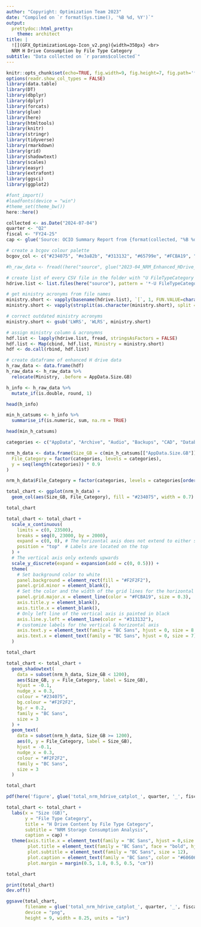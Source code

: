 ```yaml
---
author: "Copyright: Optimization Team 2023"
date: "Compiled on `r format(Sys.time(), '%B %d, %Y')`"
output: 
  prettydoc::html_pretty:
    theme: architect
title: |
  ![](GFX_OptimizationLogo-Icon_v2.png){width=350px} <br>
  NRM H Drive Consumption by File Type Category
subtitle: "Data collected on `r params$collected`"
---
```


```r
knitr::opts_chunk$set(echo=TRUE, fig.width=9, fig.height=7, fig.path='figure/')
options(readr.show_col_types = FALSE)
library(data.table)
library(DT)
library(dbplyr)
library(dplyr)
library(forcats)
library(glue)
library(here)
library(htmltools)
library(knitr)
library(stringr)
library(tidyverse)
library(rmarkdown)
library(grid)
library(shadowtext)
library(scales)
library(easyr)
library(extrafont)
library(ggsci)
library(ggplot2)

#font_import()
#loadfonts(device = "win")
#theme_set(theme_bw())
here::here()
```

```r
collected <- as.Date("2024-07-04")
quarter <- "Q2"
fiscal <- "FY24-25"
cap <- glue('Source: OCIO Summary Report from {format(collected, "%B %d, %Y")}')
```

```r
# create a bcgov colour palette
bcgov_col <- c("#234075", "#e3a82b", "#313132", "#65799e", "#FCBA19", "#606060", "#003366", "#38598A", "#1A5A96")
```

```r
#h_raw_data <- fread((here("source", glue("2023-04_NRM_Enhanced_HDrive_Usage.csv", stringsAsFactors = FALSE))))
```

```r
# create list of every CSV file in the folder with "U FileTypeCategory Summary Report" in the name
hdrive.list <- list.files(here("source"), pattern = '*-U FileTypeCategory Summary Report', full.names = TRUE) 

# get ministry acronyms from file names
ministry.short <- vapply(basename(hdrive.list), `[`, 1, FUN.VALUE=character(1))
ministry.short <- vapply(strsplit(as.character(ministry.short), split = '-U FileTypeCategory Summary Report.csv'), `[`, 1, FUN.VALUE=character(1))

# correct outdated ministry acronyms
ministry.short <- gsub('LWRS', 'WLRS', ministry.short)

# assign ministry column & acronymns
hdf.list <- lapply(hdrive.list, fread, stringsAsFactors = FALSE)
hdf.list <- Map(cbind, hdf.list, Ministry = ministry.short)
hdf <- do.call(rbind, hdf.list)

# create dataframe of enhanced H drive data
h_raw_data <- data.frame(hdf)
h_raw_data <- h_raw_data %>% 
  relocate(Ministry, .before = AppData.Size.GB)
```

```r
h_info <- h_raw_data %>% 
  mutate_if(is.double, round, 1)

head(h_info)
```

```r
min_h_catsums <- h_info %>% 
  summarise_if(is.numeric, sum, na.rm = TRUE)

head(min_h_catsums)
```

```r
categories <- c("AppData", "Archive", "Audio", "Backups", "CAD", "Database", "Disk Images", "Documents", "Email", "Empty Extension", "Encase", "Executables", "Images", "Map", "P2P", "Source Code", "System", "Temporary", "Video", "Web Page")
```

```r
nrm_h_data <- data.frame(Size_GB = c(min_h_catsums[["AppData.Size.GB"]], min_h_catsums[["Archive.Size.GB"]], min_h_catsums[["Audio.Size.GB"]], min_h_catsums[["Backups.Size.GB"]], min_h_catsums[["CAD.Size.GB"]], min_h_catsums[["Database.Size.GB"]], min_h_catsums[["Disk.Images.Size.GB"]], min_h_catsums[["Documents.Size.GB"]], min_h_catsums[["Email.Size.GB"]], min_h_catsums[["Empty.Extension.Size.GB"]], min_h_catsums[["Encase.Size.GB"]], min_h_catsums[["Executables.Size.GB"]], min_h_catsums[["Images.Size.GB"]], min_h_catsums[["Map.Size.GB"]], min_h_catsums[["P2P.Size.GB"]], min_h_catsums[["Source.Code.Size.GB"]], min_h_catsums[["System.Size.GB"]], min_h_catsums[["Temporary.Size.GB"]], min_h_catsums[["Video.Size.GB"]], min_h_catsums[["Web.Page.Size.GB"]]), 
  File_Category = factor(categories, levels = categories),
  y = seq(length(categories)) * 0.9
)

nrm_h_data$File_Category = factor(categories, levels = categories[order(nrm_h_data$Size_GB)])
```

```r
total_chart <- ggplot(nrm_h_data) + 
  geom_col(aes(Size_GB, File_Category), fill = "#234075", width = 0.7)

total_chart
```

```r
total_chart <- total_chart + 
  scale_x_continuous(
    limits = c(0, 23500),
    breaks = seq(0, 23000, by = 2000),
    expand = c(0, 0), # The horizontal axis does not extend to either side
    position = "top"  # Labels are located on the top
  ) +
  # The vertical axis only extends upwards 
  scale_y_discrete(expand = expansion(add = c(0, 0.5))) +
  theme(
    # Set background color to white
    panel.background = element_rect(fill = "#F2F2F2"),
    panel.grid.minor = element_blank(),
    # Set the color and the width of the grid lines for the horizontal axis
    panel.grid.major.x = element_line(color = "#FCBA19", size = 0.3),
    axis.title.y = element_blank(),
    axis.title.x = element_blank(),
    # Only left line of the vertical axis is painted in black
    axis.line.y.left = element_line(color = "#313132"),
    # customize labels for the vertical & horizontal axis
    axis.text.y = element_text(family = "BC Sans", hjust = 0, size = 8.5),
    axis.text.x = element_text(family = "BC Sans", hjust = 0, size = 7)
  )

total_chart
```

```r
total_chart <- total_chart + 
  geom_shadowtext(
    data = subset(nrm_h_data, Size_GB < 1200),
    aes(Size_GB, y = File_Category, label = Size_GB),
    hjust = -0.1,
    nudge_x = 0.3,
    colour = "#234075",
    bg.colour = "#F2F2F2",
    bg.r = 0.2,
    family = "BC Sans",
    size = 3
  ) + 
  geom_text(
    data = subset(nrm_h_data, Size_GB >= 1200),
    aes(0, y = File_Category, label = Size_GB),
    hjust = -0.1,
    nudge_x = 0.3,
    colour = "#F2F2F2",
    family = "BC Sans",
    size = 3
  )

total_chart
```

```r
pdf(here('figure', glue('total_nrm_hdrive_catplot_', quarter, '_', fiscal, '.pdf')))

total_chart <- total_chart + 
  labs(x = "Size (GB)", 
       y = "File Type Category", 
       title = "H Drive Content by File Type Category", 
       subtitle = "NRM Storage Consumption Analysis", 
       caption = cap) + 
  theme(axis.title.x = element_text(family = "BC Sans", hjust = 0,size = 8),        
        plot.title = element_text(family = "BC Sans", face = "bold", hjust = c(0,0), size = 14),    
        plot.subtitle = element_text(family = "BC Sans", size = 12),         
        plot.caption = element_text(family = "BC Sans", color = "#606060", size = 10),         
        plot.margin = margin(0.5, 1.8, 0.5, 0.5, "cm"))

total_chart

print(total_chart)
dev.off()

ggsave(total_chart, 
       filename = glue('total_nrm_hdrive_catplot_', quarter, '_', fiscal, '.png'),
       device = "png",
       height = 9, width = 8.25, units = "in")
```